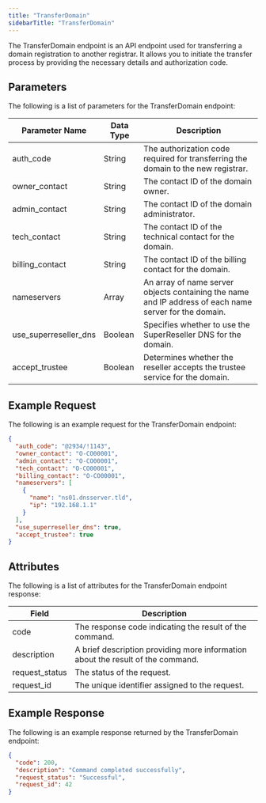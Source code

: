 ```yaml
---
title: "TransferDomain"
sidebarTitle: "TransferDomain"
---
```

The TransferDomain endpoint is an API endpoint used for transferring a domain registration to another registrar. It allows you to initiate the transfer process by providing the necessary details and authorization code.

## Parameters
The following is a list of parameters for the TransferDomain endpoint:

| Parameter Name   | Data Type | Description                                                                                            |
|------------------|-----------|--------------------------------------------------------------------------------------------------------|
| auth_code        | String    | The authorization code required for transferring the domain to the new registrar.                      |
| owner_contact    | String    | The contact ID of the domain owner.                                                                     |
| admin_contact    | String    | The contact ID of the domain administrator.                                                             |
| tech_contact     | String    | The contact ID of the technical contact for the domain.                                                 |
| billing_contact  | String    | The contact ID of the billing contact for the domain.                                                   |
| nameservers      | Array     | An array of name server objects containing the name and IP address of each name server for the domain. |
| use_superreseller_dns | Boolean | Specifies whether to use the SuperReseller DNS for the domain.                                          |
| accept_trustee   | Boolean   | Determines whether the reseller accepts the trustee service for the domain.                             |

## Example Request
The following is an example request for the TransferDomain endpoint:

```json
{
  "auth_code": "@2934/!1143",
  "owner_contact": "O-CO00001",
  "admin_contact": "O-CO00001",
  "tech_contact": "O-CO00001",
  "billing_contact": "O-CO00001",
  "nameservers": [
    {
      "name": "ns01.dnsserver.tld",
      "ip": "192.168.1.1"
    }
  ],
  "use_superreseller_dns": true,
  "accept_trustee": true
}
```

## Attributes
The following is a list of attributes for the TransferDomain endpoint response:

| Field           | Description                                                                       |
|-----------------|-----------------------------------------------------------------------------------|
| code            | The response code indicating the result of the command.                           |
| description     | A brief description providing more information about the result of the command.   |
| request_status  | The status of the request.                                                        |
| request_id      | The unique identifier assigned to the request.                                     |

## Example Response
The following is an example response returned by the TransferDomain endpoint:
```json
{
  "code": 200,
  "description": "Command completed successfully",
  "request_status": "Successful",
  "request_id": 42
}
```